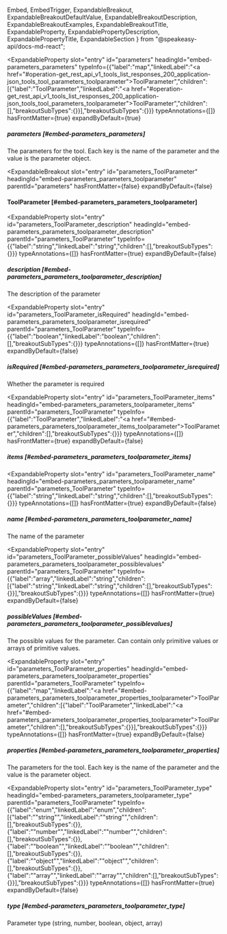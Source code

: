   Embed,
  EmbedTrigger,
  ExpandableBreakout,
  ExpandableBreakoutDefaultValue,
  ExpandableBreakoutDescription,
  ExpandableBreakoutExamples,
  ExpandableBreakoutTitle,
  ExpandableProperty,
  ExpandablePropertyDescription,
  ExpandablePropertyTitle,
  ExpandableSection
} from "@speakeasy-api/docs-md-react";

<ExpandableSection>

<ExpandableProperty
  slot="entry"
  id="parameters"
  headingId="embed-parameters_parameters"
  typeInfo={{"label":"map","linkedLabel":"<a href=\"#operation-get_rest_api_v1_tools_list_responses_200_application-json_tools_tool_parameters_toolparameter\">ToolParameter</a>","children":[{"label":"ToolParameter","linkedLabel":"<a href=\"#operation-get_rest_api_v1_tools_list_responses_200_application-json_tools_tool_parameters_toolparameter\">ToolParameter</a>","children":[],"breakoutSubTypes":{}}],"breakoutSubTypes":{}}}
  typeAnnotations={[]}
  hasFrontMatter={true}
  expandByDefault={true}
>

<ExpandablePropertyTitle slot="title">

##### parameters [#embed-parameters_parameters]

</ExpandablePropertyTitle>

<ExpandablePropertyDescription slot="description">

The parameters for the tool. Each key is the name of the parameter and the value is the parameter object.

</ExpandablePropertyDescription>

</ExpandableProperty>

<ExpandableBreakout
  slot="entry"
  id="parameters_ToolParameter"
  headingId="embed-parameters_parameters_toolparameter"
  parentId="parameters"
  hasFrontMatter={false}
  expandByDefault={false}
>

<ExpandableBreakoutTitle slot="title">

#### ToolParameter [#embed-parameters_parameters_toolparameter]

</ExpandableBreakoutTitle>

<ExpandableBreakoutDescription slot="description">

</ExpandableBreakoutDescription>

<ExpandableBreakoutExamples slot="examples">

</ExpandableBreakoutExamples>

<ExpandableBreakoutDefaultValue slot="defaultValue">

</ExpandableBreakoutDefaultValue>

</ExpandableBreakout>

<ExpandableProperty
  slot="entry"
  id="parameters_ToolParameter_description"
  headingId="embed-parameters_parameters_toolparameter_description"
  parentId="parameters_ToolParameter"
  typeInfo={{"label":"string","linkedLabel":"string","children":[],"breakoutSubTypes":{}}}
  typeAnnotations={[]}
  hasFrontMatter={true}
  expandByDefault={false}
>

<ExpandablePropertyTitle slot="title">

##### description [#embed-parameters_parameters_toolparameter_description]

</ExpandablePropertyTitle>

<ExpandablePropertyDescription slot="description">

The description of the parameter

</ExpandablePropertyDescription>

</ExpandableProperty>

<ExpandableProperty
  slot="entry"
  id="parameters_ToolParameter_isRequired"
  headingId="embed-parameters_parameters_toolparameter_isrequired"
  parentId="parameters_ToolParameter"
  typeInfo={{"label":"boolean","linkedLabel":"boolean","children":[],"breakoutSubTypes":{}}}
  typeAnnotations={[]}
  hasFrontMatter={true}
  expandByDefault={false}
>

<ExpandablePropertyTitle slot="title">

##### isRequired [#embed-parameters_parameters_toolparameter_isrequired]

</ExpandablePropertyTitle>

<ExpandablePropertyDescription slot="description">

Whether the parameter is required

</ExpandablePropertyDescription>

</ExpandableProperty>

<ExpandableProperty
  slot="entry"
  id="parameters_ToolParameter_items"
  headingId="embed-parameters_parameters_toolparameter_items"
  parentId="parameters_ToolParameter"
  typeInfo={{"label":"ToolParameter","linkedLabel":"<a href=\"#embed-parameters_parameters_toolparameter_items_toolparameter\">ToolParameter</a>","children":[],"breakoutSubTypes":{}}}
  typeAnnotations={[]}
  hasFrontMatter={true}
  expandByDefault={false}
>

<ExpandablePropertyTitle slot="title">

##### items [#embed-parameters_parameters_toolparameter_items]

</ExpandablePropertyTitle>

<Embed slot="embed">

<EmbedTrigger slot="trigger" embedTitle="items" triggerText="View items details">

<Embeditems />

</EmbedTrigger>

</Embed>

</ExpandableProperty>

<ExpandableProperty
  slot="entry"
  id="parameters_ToolParameter_name"
  headingId="embed-parameters_parameters_toolparameter_name"
  parentId="parameters_ToolParameter"
  typeInfo={{"label":"string","linkedLabel":"string","children":[],"breakoutSubTypes":{}}}
  typeAnnotations={[]}
  hasFrontMatter={true}
  expandByDefault={false}
>

<ExpandablePropertyTitle slot="title">

##### name [#embed-parameters_parameters_toolparameter_name]

</ExpandablePropertyTitle>

<ExpandablePropertyDescription slot="description">

The name of the parameter

</ExpandablePropertyDescription>

</ExpandableProperty>

<ExpandableProperty
  slot="entry"
  id="parameters_ToolParameter_possibleValues"
  headingId="embed-parameters_parameters_toolparameter_possiblevalues"
  parentId="parameters_ToolParameter"
  typeInfo={{"label":"array","linkedLabel":"string","children":[{"label":"string","linkedLabel":"string","children":[],"breakoutSubTypes":{}}],"breakoutSubTypes":{}}}
  typeAnnotations={[]}
  hasFrontMatter={true}
  expandByDefault={false}
>

<ExpandablePropertyTitle slot="title">

##### possibleValues [#embed-parameters_parameters_toolparameter_possiblevalues]

</ExpandablePropertyTitle>

<ExpandablePropertyDescription slot="description">

The possible values for the parameter. Can contain only primitive values or arrays of primitive values.

</ExpandablePropertyDescription>

</ExpandableProperty>

<ExpandableProperty
  slot="entry"
  id="parameters_ToolParameter_properties"
  headingId="embed-parameters_parameters_toolparameter_properties"
  parentId="parameters_ToolParameter"
  typeInfo={{"label":"map","linkedLabel":"<a href=\"#embed-parameters_parameters_toolparameter_properties_toolparameter\">ToolParameter</a>","children":[{"label":"ToolParameter","linkedLabel":"<a href=\"#embed-parameters_parameters_toolparameter_properties_toolparameter\">ToolParameter</a>","children":[],"breakoutSubTypes":{}}],"breakoutSubTypes":{}}}
  typeAnnotations={[]}
  hasFrontMatter={true}
  expandByDefault={false}
>

<ExpandablePropertyTitle slot="title">

##### properties [#embed-parameters_parameters_toolparameter_properties]

</ExpandablePropertyTitle>

<ExpandablePropertyDescription slot="description">

The parameters for the tool. Each key is the name of the parameter and the value is the parameter object.

</ExpandablePropertyDescription>

<Embed slot="embed">

<EmbedTrigger slot="trigger" embedTitle="properties" triggerText="View properties details">

<Embedproperties />

</EmbedTrigger>

</Embed>

</ExpandableProperty>

<ExpandableProperty
  slot="entry"
  id="parameters_ToolParameter_type"
  headingId="embed-parameters_parameters_toolparameter_type"
  parentId="parameters_ToolParameter"
  typeInfo={{"label":"enum","linkedLabel":"enum","children":[{"label":"\"string\"","linkedLabel":"\"string\"","children":[],"breakoutSubTypes":{}},{"label":"\"number\"","linkedLabel":"\"number\"","children":[],"breakoutSubTypes":{}},{"label":"\"boolean\"","linkedLabel":"\"boolean\"","children":[],"breakoutSubTypes":{}},{"label":"\"object\"","linkedLabel":"\"object\"","children":[],"breakoutSubTypes":{}},{"label":"\"array\"","linkedLabel":"\"array\"","children":[],"breakoutSubTypes":{}}],"breakoutSubTypes":{}}}
  typeAnnotations={[]}
  hasFrontMatter={true}
  expandByDefault={false}
>

<ExpandablePropertyTitle slot="title">

##### type [#embed-parameters_parameters_toolparameter_type]

</ExpandablePropertyTitle>

<ExpandablePropertyDescription slot="description">

Parameter type (string, number, boolean, object, array)

</ExpandablePropertyDescription>

</ExpandableProperty>

</ExpandableSection>